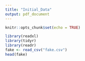 ```yaml
---
title: "Initial_Data"
output: pdf_document
---
```


```r
knitr::opts_chunk$set(echo = TRUE)
```

```r
library(readxl)
library(tidyr)
library(readr)
fake <- read_csv("fake.csv")
head(fake)
```

